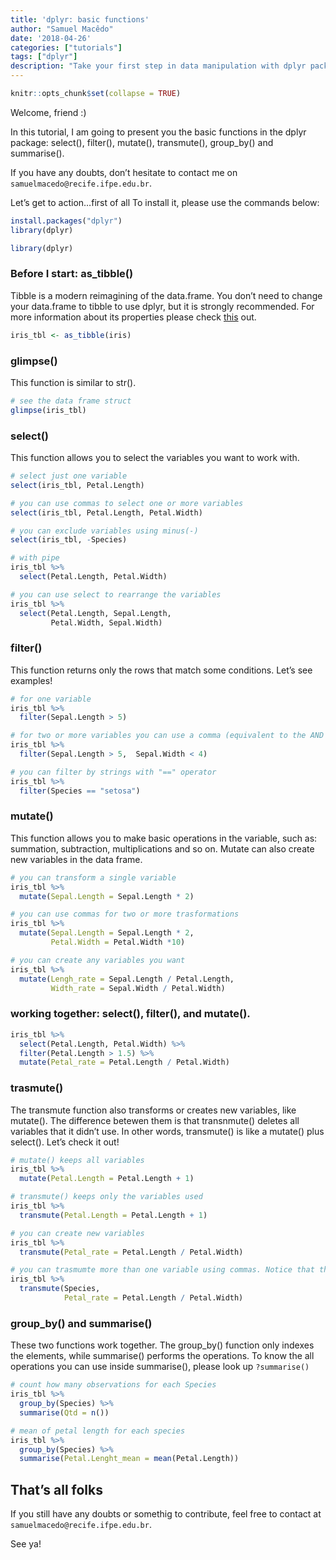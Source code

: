 ```yaml
---
title: 'dplyr: basic functions'
author: "Samuel Macêdo"
date: '2018-04-26'
categories: ["tutorials"]
tags: ["dplyr"]
description: "Take your first step in data manipulation with dplyr package. This tutorial will present you the basic functions: select(), filter(), mutate(), transmute(), group_by() and summarise()."
---
```


```r
knitr::opts_chunk$set(collapse = TRUE)
```

Welcome, friend :)

In this tutorial, I am going to present you the basic functions in the dplyr package: select(), filter(), mutate(), transmute(), group_by() and summarise().

If you have any doubts, don't hesitate to contact me on `samuelmacedo@recife.ifpe.edu.br`. 

Let's get to action...first of all To install it, please use the commands below: 

```r
install.packages("dplyr")
library(dplyr)
```

```r
library(dplyr)
```

### Before I start: as_tibble()

Tibble is a modern reimagining of the data.frame. You don't need to change your data.frame to tibble to use dplyr, but it is strongly recommended. For more information about its properties please check [this](https://tibble.tidyverse.org/) out. 

```r
iris_tbl <- as_tibble(iris)
```

### glimpse()

 This function is similar to str().
```r
# see the data frame struct
glimpse(iris_tbl)
``` 

### select()
This function allows you to select the variables you want to work with.
```r
# select just one variable
select(iris_tbl, Petal.Length) 
```
```r
# you can use commas to select one or more variables
select(iris_tbl, Petal.Length, Petal.Width)  
```
```r
# you can exclude variables using minus(-)
select(iris_tbl, -Species) 
```
```r
# with pipe
iris_tbl %>% 
  select(Petal.Length, Petal.Width)
```
```r
# you can use select to rearrange the variables
iris_tbl %>% 
  select(Petal.Length, Sepal.Length, 
         Petal.Width, Sepal.Width)
```

### filter()
This function returns only the rows that match some conditions. Let's see examples!
```r
# for one variable
iris_tbl %>% 
  filter(Sepal.Length > 5)
```
```r
# for two or more variables you can use a comma (equivalent to the AND operator)
iris_tbl %>% 
  filter(Sepal.Length > 5,  Sepal.Width < 4)
```
```r
# you can filter by strings with "==" operator
iris_tbl %>% 
  filter(Species == "setosa")
```

### mutate()
This function allows you to make basic operations in the variable, such as: summation, subtraction, multiplications and so on. Mutate can also create new variables in the data frame.
```r
# you can transform a single variable
iris_tbl %>% 
  mutate(Sepal.Length = Sepal.Length * 2)

```

```r
# you can use commas for two or more trasformations
iris_tbl %>% 
  mutate(Sepal.Length = Sepal.Length * 2,
         Petal.Width = Petal.Width *10)
```

```r
# you can create any variables you want
iris_tbl %>% 
  mutate(Lengh_rate = Sepal.Length / Petal.Length,
         Width_rate = Sepal.Width / Petal.Width)
```

### working together: select(), filter(), and mutate().
```r
iris_tbl %>% 
  select(Petal.Length, Petal.Width) %>% 
  filter(Petal.Length > 1.5) %>% 
  mutate(Petal_rate = Petal.Length / Petal.Width)
```

### trasmute()

The transmute function also transforms or creates new variables, like mutate(). The difference betewen them is that transnmute() deletes all variables that it didn't use. In other words, transmute() is like a mutate() plus select(). Let's check it out!

```r
# mutate() keeps all variables
iris_tbl %>% 
  mutate(Petal.Length = Petal.Length + 1)

```
```r
# transmute() keeps only the variables used
iris_tbl %>% 
  transmute(Petal.Length = Petal.Length + 1)
```

```r
# you can create new variables
iris_tbl %>% 
  transmute(Petal_rate = Petal.Length / Petal.Width)
```

```r
# you can trasmumte more than one variable using commas. Notice that the order of the variables in the data.frame is the same as the order written in the code.
iris_tbl %>%
  transmute(Species,
            Petal_rate = Petal.Length / Petal.Width)
```

### group_by() and summarise()

These two functions work together. The group_by() function only indexes the elements, while summarise() performs the operations. To know the all operations you can use inside summarise(), please look up `?summarise()`

```r
# count how many observations for each Species
iris_tbl %>% 
  group_by(Species) %>% 
  summarise(Qtd = n())
```

```r
# mean of petal length for each species
iris_tbl %>% 
  group_by(Species) %>% 
  summarise(Petal.Lenght_mean = mean(Petal.Length))
```

## That's all folks

If you still have any doubts or somethig to contribute, feel free to contact at `samuelmacedo@recife.ifpe.edu.br`.

See ya!